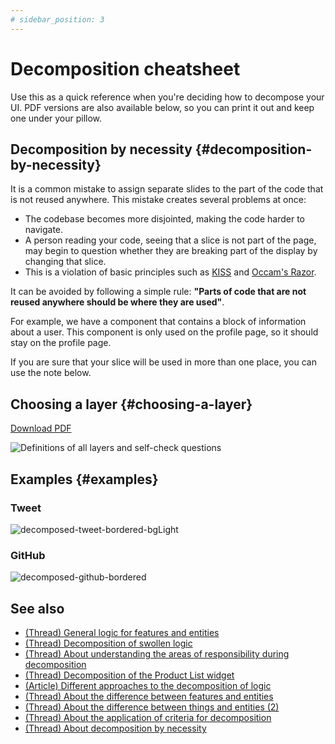 ```yaml
---
# sidebar_position: 3
---
```


# Decomposition cheatsheet

Use this as a quick reference when you're deciding how to decompose your UI. PDF versions are also available below, so you can print it out and keep one under your pillow.

## Decomposition by necessity {#decomposition-by-necessity}
It is a common mistake to assign separate slides to the part of the code that is not reused anywhere.
This mistake creates several problems at once:
- The codebase becomes more disjointed, making the code harder to navigate.
- A person reading your code, seeing that a slice is not part of the page, may begin to question whether they are breaking part of the display by changing that slice.
- This is a violation of basic principles such as [KISS](https://en.wikipedia.org/wiki/KISS_principle) and [Occam's Razor](https://en.wikipedia.org/wiki/Occam%27s_razor).

It can be avoided by following a simple rule: **"Parts of code that are not reused anywhere should be where they are used"**.

For example, we have a component that contains a block of information about a user. This component is only used on the profile page, so it should stay on the profile page.

If you are sure that your slice will be used in more than one place, you can use the note below.

## Choosing a layer {#choosing-a-layer}

[Download PDF](/files/choosing-a-layer-en.pdf)

![Definitions of all layers and self-check questions](/img/choosing-a-layer-en.jpg)

## Examples {#examples}

### Tweet

![decomposed-tweet-bordered-bgLight](/img/decompose-twitter.png)

### GitHub

![decomposed-github-bordered](/img/decompose-github.jpg)

## See also
- [(Thread) General logic for features and entities](https://t.me/feature_sliced/4262)
- [(Thread) Decomposition of swollen logic](https://t.me/feature_sliced/4210)
- [(Thread) About understanding the areas of responsibility during decomposition](https://t.me/feature_sliced/4088)
- [(Thread) Decomposition of the Product List widget](https://t.me/feature_sliced/3828)
- [(Article) Different approaches to the decomposition of logic](https://www.pluralsight.com/guides/how-to-organize-your-react-+-redux-codebase)
- [(Thread) About the difference between features and entities](https://t.me/feature_sliced/3776)
- [(Thread) About the difference between things and entities (2)](https://t.me/feature_sliced/3248)
- [(Thread) About the application of criteria for decomposition](https://t.me/feature_sliced/3833)
- [(Thread) About decomposition by necessity](https://t.me/feature_sliced/1/106360)
